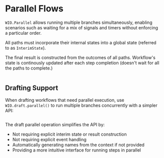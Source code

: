 
# Parallel Flows

`WIO.Parallel` allows running multiple branches simultaneously, enabling scenarios such as waiting for a mix of signals and timers without enforcing a particular order.

All paths must incorporate their internal states into a global state (referred to as `InterimState`).

The final result is constructed from the outcomes of all paths.
Workflow's state is continously updated after each step completion (doesn't wait for all the paths to complete.)

```scala file=./main/scala/workflows4s/example/docs/ParallelExample.scala start=start_doc end=end_doc
```

<OperationOutputs name="parallel"/>

## Drafting Support

When drafting workflows that need parallel execution, use `WIO.draft.parallel()` to run multiple branches concurrently with a simpler API:

```scala file=./main/scala/workflows4s/example/docs/DraftParallelExample.scala start=start_draft end=end_draft
```

The draft parallel operation simplifies the API by:
- Not requiring explicit interim state or result construction
- Not requiring explicit event handling
- Automatically generating names from the context if not provided
- Providing a more intuitive interface for running steps in parallel